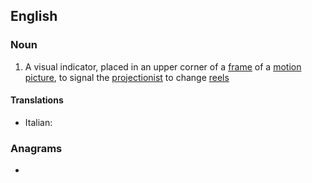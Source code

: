 ==English==
{{wikipedia}}

===Noun===
{{en-noun}}

# A visual indicator, placed in an upper corner of a [[frame]] of a [[motion picture]], to signal the [[projectionist]] to change [[reel]]s

====Translations====
{{trans-top|indicator to change reels}}
* Italian: {{t|it|segnalatore di passaggio|m}}
{{trans-mid}}
{{trans-bottom}}

===Anagrams===
* {{anagrams|en|a=acekmru|rum cake}}